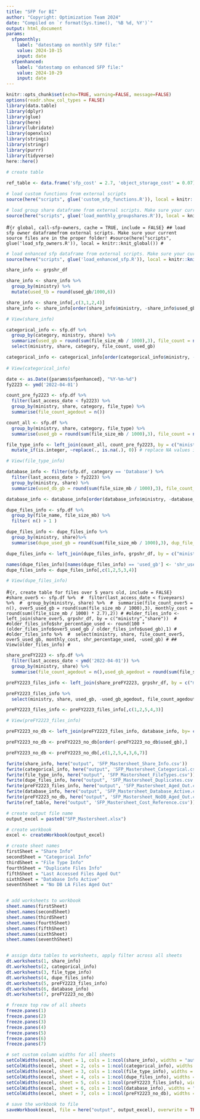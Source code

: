 ```yaml
---
title: "SFP for BI"
author: "Copyright: Optimization Team 2024"
date: "Compiled on `r format(Sys.time(), '%B %d, %Y')`"
output: html_document
params:
  sfpmonthly:
    label: "datestamp on monthly SFP file:"
    value: 2024-10-15
    input: date
  sfpenhanced:
    label: "datestamp on enhanced SFP file:"
    value: 2024-10-29
    input: date
---
```


```r
knitr::opts_chunk$set(echo=TRUE, warning=FALSE, message=FALSE)
options(readr.show_col_types = FALSE)
library(data.table)
library(dplyr)
library(glue)
library(here)
library(lubridate)
library(openxlsx)
library(stringi)
library(stringr)
library(purrr)
library(tidyverse)
here::here()
```

```r
# create table
 
ref_table <- data.frame('sfp_cost' = 2.7, 'object_storage_cost' = 0.07)
```

```r
# load custom functions from external scripts
source(here("scripts", glue('custom_sfp_functions.R')), local = knitr::knit_global())
```

```r
# load group share dataframe from external scripts. Make sure your current source files are in the proper folder!
source(here("scripts", glue('load_monthly_groupshares.R')), local = knitr::knit_global())
```

#```{r global, call-sfp-owners, cache = TRUE, include = FALSE}
## load sfp owner dataframefrom external scripts. Make sure your current source files are in the proper folder!
#source(here("scripts", glue('load_sfp_owners.R')), local = knitr::knit_global())
#```

```r
# load enhanced sfp dataframe from external scripts. Make sure your current source files are in the proper folder!
source(here("scripts", glue('load_enhanced_sfp.R')), local = knitr::knit_global())
```

```r
share_info <- grpshr_df

share_info <- share_info %>% 
  group_by(ministry) %>%
  mutate(used_tb = round(used_gb/1000,6))

share_info <- share_info[,c(3,1,2,4)]
share_info <- share_info[order(share_info$ministry, -share_info$used_gb),]

# View(share_info)  
```

```r
categorical_info <- sfp.df %>% 
  group_by(category, ministry, share) %>% 
  summarize(used_gb = round(sum(file_size_mb / 1000),3), file_count = n()) %>% 
  select(ministry, share, category, file_count, used_gb)

categorical_info <- categorical_info[order(categorical_info$ministry, -categorical_info$used_gb),]
  
# View(categorical_info)
```

```r
date <- as.Date({params$sfpenhanced}, "%Y-%m-%d")
fy2223 <- ymd('2022-04-01')

count_pre_fy2223 <- sfp.df %>% 
  filter(last_access_date < fy2223) %>% 
  group_by(ministry, share, category, file_type) %>% 
  summarise(file_count_agedout = n())

count_all <- sfp.df %>% 
  group_by(ministry, share, category, file_type) %>% 
  summarise(used_gb = round(sum(file_size_mb / 1000),3), file_count = n())

file_type_info <- left_join(count_all, count_pre_fy2223, by = c("ministry","share", "category", "file_type")) %>% 
  mutate_if(is.integer, ~replace(., is.na(.), 0)) # replace NA values in numeric columns with zero

# View(file_type_info)
```

```r
database_info <- filter(sfp.df, category == 'Database') %>%  
  filter(last_access_date > fy2223) %>% 
  group_by(ministry, share) %>% 
  summarize(used_db_gb = round(sum(file_size_mb / 1000),3), file_count_db = n())

database_info <- database_info[order(database_info$ministry, -database_info$used_db_gb),]
```

```r
dupe_files_info <- sfp.df %>% 
  group_by(file_name, file_size_mb) %>% 
  filter( n() > 1 )

dupe_files_info <- dupe_files_info %>% 
  group_by(ministry, share)%>% 
  summarise(dupe_used_gb = round(sum(file_size_mb / 1000),3), dup_file_count = n()) 

dupe_files_info <- left_join(dupe_files_info, grpshr_df, by = c("ministry","share")) 

names(dupe_files_info)[names(dupe_files_info) == 'used_gb'] <- 'shr_used_gb'
dupe_files_info <- dupe_files_info[,c(1,2,5,3,4)]

# View(dupe_files_info) 
```

#```{r, create table for files over 5 years old, include = FALSE}
#share_over5 <- sfp.df %>% 
#  filter(last_access_date < fiveyears) %>% 
#  group_by(ministry, share) %>% 
#  summarise(file_count_over5 = n(), over5_used_gb = round(sum(file_size_mb / 1000),3), monthly_cost = round(sum((file_size_mb / 1000) * 2.7),2))
#
#older_files_info <- left_join(share_over5, grpshr_df, by = c("ministry","share")) 
#
#older_files_info$shr_percentage_used <- round(100 * (older_files_info$over5_used_gb / older_files_info$used_gb),1)
#
#older_files_info %>% 
#  select(ministry, share, file_count_over5, over5_used_gb, monthly_cost, shr_percentage_used, -used_gb)
#
## View(older_files_info)
#```

```r
share_preFY2223 <- sfp.df %>% 
  filter(last_access_date < ymd('2022-04-01')) %>% 
  group_by(ministry, share) %>% 
  summarise(file_count_agedout = n(),used_gb_agedout = round(sum(file_size_mb / 1000),3))

preFY2223_files_info <- left_join(share_preFY2223, grpshr_df, by = c("ministry","share")) 

preFY2223_files_info %>% 
  select(ministry, share, used_gb, -used_gb_agedout, file_count_agedout)

preFY2223_files_info <- preFY2223_files_info[,c(1,2,5,4,3)]

# View(preFY2223_files_info)
```

```r
preFY2223_no_db <- left_join(preFY2223_files_info, database_info, by= c("ministry","share"))

preFY2223_no_db <- preFY2223_no_db[order(-preFY2223_no_db$used_gb),]

preFY2223_no_db <- preFY2223_no_db[,c(1,2,5,4,3,6,7)]
```


```r
fwrite(share_info, here("output", 'SFP_Mastersheet_Share_Info.csv'))
fwrite(categorical_info, here("output", 'SFP_Mastersheet_Categorical.csv'))
fwrite(file_type_info, here("output", 'SFP_Mastersheet_FileTypes.csv'))
fwrite(dupe_files_info, here("output", 'SFP_Mastersheet_Duplicates.csv'))
fwrite(preFY2223_files_info, here("output", 'SFP_Mastersheet_Aged_Out.csv'))
fwrite(database_info, here("output", 'SFP_Mastersheet_Database_Active.csv'))
fwrite(preFY2223_no_db, here("output", 'SFP_Mastersheet_NoDB_Aged_Out.csv'))
fwrite(ref_table, here("output", 'SFP_Mastersheet_Cost_Reference.csv'))
```

```r
# create output file name
output_excel = paste0("SFP_Mastersheet.xlsx")

# create workbook
excel <- createWorkbook(output_excel)

# create sheet names
firstSheet = "Share Info"
secondSheet = "Categorical Info"
thirdSheet = "File Type Info"
fourthSheet = "Duplicate Files Info"
fifthSheet = "Last Accessed Files Aged Out"
sixthSheet = "Database Info Active"
seventhSheet = "No DB LA Files Aged Out"


# add worksheets to workbook
sheet.names(firstSheet)
sheet.names(secondSheet)
sheet.names(thirdSheet)
sheet.names(fourthSheet)
sheet.names(fifthSheet)
sheet.names(sixthSheet)
sheet.names(seventhSheet)


# assign data tables to worksheets, apply filter across all sheets
dt.worksheets(1, share_info)
dt.worksheets(2, categorical_info) 
dt.worksheets(3, file_type_info) 
dt.worksheets(4, dupe_files_info)
dt.worksheets(5, preFY2223_files_info)
dt.worksheets(6, database_info)
dt.worksheets(7, preFY2223_no_db)

# freeze top row of all sheets
freeze.panes(1)
freeze.panes(2)
freeze.panes(3)
freeze.panes(4)
freeze.panes(5)
freeze.panes(6)
freeze.panes(7)

# set custom column widths for all sheets
setColWidths(excel, sheet = 1, cols = 1:ncol(share_info), widths = "auto")
setColWidths(excel, sheet = 2, cols = 1:ncol(categorical_info), widths = "auto")
setColWidths(excel, sheet = 3, cols = 1:ncol(file_type_info), widths = "auto")
setColWidths(excel, sheet = 4, cols = 1:ncol(dupe_files_info), widths = "auto")
setColWidths(excel, sheet = 5, cols = 1:ncol(preFY2223_files_info), widths = "auto")
setColWidths(excel, sheet = 6, cols = 1:ncol(database_info), widths = "auto")
setColWidths(excel, sheet = 7, cols = 1:ncol(preFY2223_no_db), widths = "auto")

# save the workbook to file
saveWorkbook(excel, file = here("output", output_excel), overwrite = TRUE)
```



